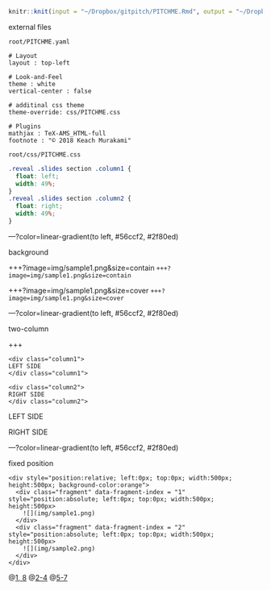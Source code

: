 ```r
knitr::knit(input = "~/Dropbox/gitpitch/PITCHME.Rmd", output = "~/Dropbox/gitpitch/PITCHME.md")
```

external files

`root/PITCHME.yaml`
```
# Layout
layout : top-left

# Look-and-Feel
theme : white
vertical-center : false

# additinal css theme
theme-override: css/PITCHME.css

# Plugins
mathjax : TeX-AMS_HTML-full
footnote : "© 2018 Keach Murakami"
```

`root/css/PITCHME.css`
```css
.reveal .slides section .column1 {
  float: left;
  width: 49%;
}
.reveal .slides section .column2 {
  float: right;
  width: 49%;
}
```

---?color=linear-gradient(to left, #56ccf2, #2f80ed)
<!-- .slide: class="center" -->

background

+++?image=img/sample1.png&size=contain
`+++?image=img/sample1.png&size=contain`

+++?image=img/sample1.png&size=cover
`+++?image=img/sample1.png&size=cover`





---?color=linear-gradient(to left, #56ccf2, #2f80ed)
<!-- .slide: class="center" -->

two-column

+++

```
<div class="column1">
LEFT SIDE
</div class="column1">

<div class="column2">
RIGHT SIDE
</div class="column2">
```

<div class="column1">
LEFT SIDE
</div class="column1">

<div class="column2">
RIGHT SIDE
</div class="column2">


---?color=linear-gradient(to left, #56ccf2, #2f80ed)
<!-- .slide: class="center" -->

fixed position

```
<div style="position:relative; left:0px; top:0px; width:500px; height:500px; background-color:orange">
  <div class="fragment" data-fragment-index = "1" style="position:absolute; left:0px; top:0px; width:500px; height:500px>
    ![](img/sample1.png)
  </div>
  <div class="fragment" data-fragment-index = "2" style="position:absolute; left:0px; top:0px; width:500px; height:500px>
    ![](img/sample2.png)
  </div>
</div>
```

@[1, 8](generate fixed rectangle)
@[2-4](display the first plot using ‘fragment’)
@[5-7](display the second plot using ‘fragment’)
